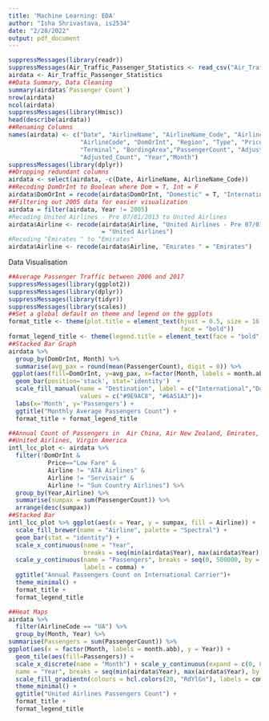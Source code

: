 ```yaml
---
title: 'Machine Learning: EDA'
author: "Isha Shrivastava, is2534"
date: "2/28/2022"
output: pdf_document
---
```

```r
suppressMessages(library(readr))
suppressMessages(Air_Traffic_Passenger_Statistics <- read_csv("Air_Traffic_Passenger_Statistics.csv"))
airdata <- Air_Traffic_Passenger_Statistics
##Data Summary, Data Cleaning
summary(airdata$`Passenger Count`)
nrow(airdata)
ncol(airdata)
suppressMessages(library(Hmisc))
head(describe(airdata))
##Renaming Columns
names(airdata) <- c("Date", "AirlineName", "AirlineName_Code", "Airline", 
                    "AirlineCode", "DomOrInt", "Region", "Type", "Price", 
                    "Terminal", "BordingArea","PassengerCount", "AdjustedType", 
                    "Adjusted_Count", "Year","Month")
suppressMessages(library(dplyr))
##Dropping redundant columns
airdata <- select(airdata, -c(Date, AirlineName, AirlineName_Code))
##Recoding DomOrInt to Boolean where Dom = T, Int = F
airdata$DomOrInt = recode(airdata$DomOrInt, "Domestic" = T, "International" = F)
##Filtering out 2005 data for easier visualization
airdata = filter(airdata, Year != 2005)
#Recoding United Airlines - Pre 07/01/2013 to United Airlines
airdata$Airline <- recode(airdata$Airline, "United Airlines - Pre 07/01/2013" 
                          = "United Airlines")
#Recoding "Emirates " to "Emirates"
airdata$Airline <- recode(airdata$Airline, "Emirates " = "Emirates")
```

Data Visualisation
```r
##Average Passenger Traffic between 2006 and 2017
suppressMessages(library(ggplot2))
suppressMessages(library(dplyr))
suppressMessages(library(tidyr))
suppressMessages(library(scales))
##Set a global default on theme and legend on the ggplots
format_title <- theme(plot.title = element_text(hjust = 0.5, size = 16, 
                                                face = "bold"))
format_legend_title <- theme(legend.title = element_text(face = "bold"))
##Stacked Bar Graph
airdata %>%
  group_by(DomOrInt, Month) %>%
  summarise(avg_pax = round(mean(PassengerCount), digit = 0)) %>%
 ggplot(aes(fill=DomOrInt, y=avg_pax, x=factor(Month, labels = month.abb))) + 
  geom_bar(position='stack', stat='identity')  + 
  scale_fill_manual(name = "Destination", label = c("International","Domestic"), 
                    values = c("#9E9AC8", "#6A51A3"))+
  labs(x='Month', y='Passengers') +
  ggtitle("Monthly Average Passengers Count") +
  format_title + format_legend_title
```


```r
##Annual Count of Passengers in  Air China, Air New Zealand, Emirates, 
##United Airlines, Virgin America
intl_lcc_plot <- airdata %>%
  filter(!DomOrInt & 
           Price=="Low Fare" &
           Airline != "ATA Airlines" &
           Airline != "Servisair" &
           Airline != "Sun Country Airlines") %>% 
  group_by(Year,Airline) %>% 
  summarise(sumpax = sum(PassengerCount)) %>% 
  arrange(desc(sumpax))
##Stacked Bar
intl_lcc_plot %>% ggplot(aes(x = Year, y = sumpax, fill = Airline)) +
  scale_fill_brewer(name = "Airline", palette = "Spectral") +
  geom_bar(stat = "identity") + 
  scale_x_continuous(name = "Year",
                     breaks = seq(min(airdata$Year), max(airdata$Year), by = 1)) +
  scale_y_continuous(name = "Passengers", breaks = seq(0, 500000, by = 50000), 
                     labels = comma) +
  ggtitle("Annual Passengers Count on International Carrier")+
  theme_minimal() +
  format_title +
  format_legend_title
```


```r
##Heat Maps
airdata %>%
  filter(AirlineCode == "UA") %>%
  group_by(Month, Year) %>%
summarise(Passengers = sum(PassengerCount)) %>%
ggplot(aes(x = factor(Month, labels = month.abb), y = Year)) +
  geom_tile(aes(fill=Passengers)) + 
  scale_x_discrete(name = "Month") + scale_y_continuous(expand = c(0, 0),
  name = "Year", breaks = seq(min(airdata$Year), max(airdata$Year), by = 1)) +
  scale_fill_gradientn(colours = hcl.colors(20, "RdYlGn"), labels = comma) +
  theme_minimal() +
  ggtitle("United Airlines Passengers Count") +
  format_title +
  format_legend_title
```


